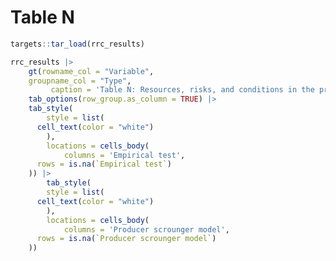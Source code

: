 # Table N

```r
targets::tar_load(rrc_results)

rrc_results |>
	gt(rowname_col = "Variable",
    groupname_col = "Type",
		 caption = 'Table N: Resources, risks, and conditions in the producer-scrounger dynamics literature') |>
	tab_options(row_group.as_column = TRUE) |>
	tab_style(  
		style = list(
      cell_text(color = "white")
		),
		locations = cells_body(
			columns = 'Empirical test',
      rows = is.na(`Empirical test`)
    )) |>
		tab_style(  
		style = list(
      cell_text(color = "white")
		),
		locations = cells_body(
			columns = 'Producer scrounger model',
      rows = is.na(`Producer scrounger model`)
    ))
```

